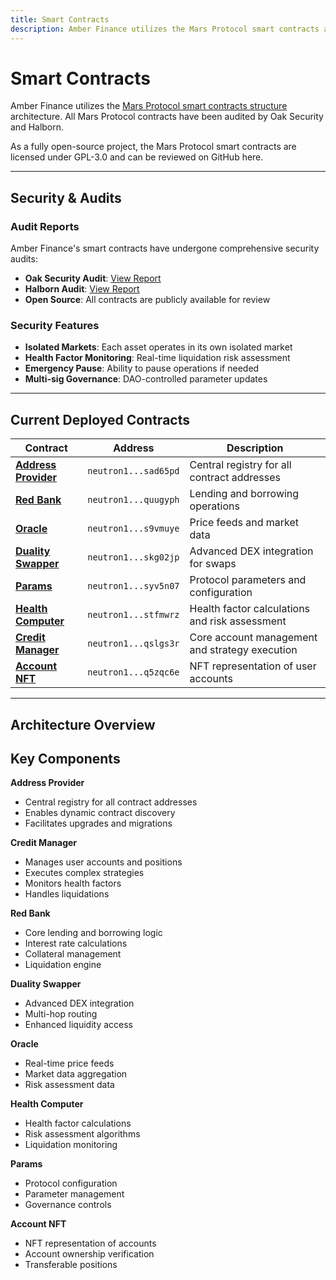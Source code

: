 ```yaml
---
title: Smart Contracts
description: Amber Finance utilizes the Mars Protocol smart contracts architecture with comprehensive security audits by Oak Security and Halborn. Complete technical documentation for developers.
---
```


# Smart Contracts

Amber Finance utilizes the [Mars Protocol smart contracts structure](https://github.com/mars-protocol/contracts) architecture. All Mars Protocol contracts have been audited by Oak Security and Halborn.

As a fully open-source project, the Mars Protocol smart contracts are licensed under GPL-3.0 and can be reviewed on GitHub here.

---

## Security & Audits

### Audit Reports

Amber Finance's smart contracts have undergone comprehensive security audits:

- **Oak Security Audit**: [View Report](https://github.com/mars-protocol/mars-audits)
- **Halborn Audit**: [View Report](https://github.com/mars-protocol/mars-audits)
- **Open Source**: All contracts are publicly available for review

### Security Features

- **Isolated Markets**: Each asset operates in its own isolated market
- **Health Factor Monitoring**: Real-time liquidation risk assessment
- **Emergency Pause**: Ability to pause operations if needed
- **Multi-sig Governance**: DAO-controlled parameter updates

---

## Current Deployed Contracts

| Contract                                                  | Address              | Description                                    |
| --------------------------------------------------------- | -------------------- | ---------------------------------------------- |
| **[Address Provider](/smart_contracts/address_provider)** | `neutron1...sad65pd` | Central registry for all contract addresses    |
| **[Red Bank](/smart_contracts/red_bank)**                 | `neutron1...quugyph` | Lending and borrowing operations               |
| **[Oracle](/smart_contracts/oracle)**                     | `neutron1...s9vmuye` | Price feeds and market data                    |
| **[Duality Swapper](/smart_contracts/duality_swapper)**   | `neutron1...skg02jp` | Advanced DEX integration for swaps             |
| **[Params](/smart_contracts/params)**                     | `neutron1...syv5n07` | Protocol parameters and configuration          |
| **[Health Computer](/smart_contracts/health_computer)**   | `neutron1...stfmwrz` | Health factor calculations and risk assessment |
| **[Credit Manager](/smart_contracts/credit_manager)**     | `neutron1...qslgs3r` | Core account management and strategy execution |
| **[Account NFT](/smart_contracts/account_nft)**           | `neutron1...q5zqc6e` | NFT representation of user accounts            |

---

## Architecture Overview

## Key Components

**Address Provider**

- Central registry for all contract addresses
- Enables dynamic contract discovery
- Facilitates upgrades and migrations

**Credit Manager**

- Manages user accounts and positions
- Executes complex strategies
- Monitors health factors
- Handles liquidations

**Red Bank**

- Core lending and borrowing logic
- Interest rate calculations
- Collateral management
- Liquidation engine

**Duality Swapper**

- Advanced DEX integration
- Multi-hop routing
- Enhanced liquidity access

**Oracle**

- Real-time price feeds
- Market data aggregation
- Risk assessment data

**Health Computer**

- Health factor calculations
- Risk assessment algorithms
- Liquidation monitoring

**Params**

- Protocol configuration
- Parameter management
- Governance controls

**Account NFT**

- NFT representation of accounts
- Account ownership verification
- Transferable positions
